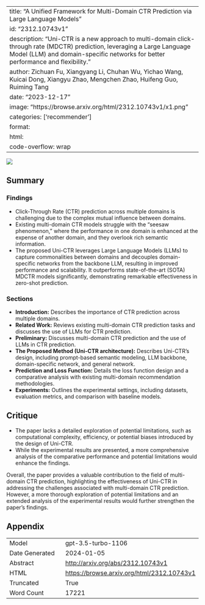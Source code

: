 
---
title: "A Unified Framework for Multi-Domain CTR Prediction via Large Language Models"
id: "2312.10743v1"
description: "Uni-CTR is a new approach to multi-domain click-through rate (MDCTR) prediction, leveraging a Large Language Model (LLM) and domain-specific networks for better performance and flexibility."
author: Zichuan Fu, Xiangyang Li, Chuhan Wu, Yichao Wang, Kuicai Dong, Xiangyu Zhao, Mengchen Zhao, Huifeng Guo, Ruiming Tang
date: "2023-12-17"
image: "https://browse.arxiv.org/html/2312.10743v1/x1.png"
categories: ['recommender']
format:
  html:
    code-overflow: wrap
---

![](https://browse.arxiv.org/html/2312.10743v1/x1.png)

## Summary

### Findings
- Click-Through Rate (CTR) prediction across multiple domains is challenging due to the complex mutual influence between domains.
- Existing multi-domain CTR models struggle with the "seesaw phenomenon," where the performance in one domain is enhanced at the expense of another domain, and they overlook rich semantic information.
- The proposed Uni-CTR leverages Large Language Models (LLMs) to capture commonalities between domains and decouples domain-specific networks from the backbone LLM, resulting in improved performance and scalability. It outperforms state-of-the-art (SOTA) MDCTR models significantly, demonstrating remarkable effectiveness in zero-shot prediction.

### Sections
- **Introduction:** Describes the importance of CTR prediction across multiple domains.
- **Related Work:** Reviews existing multi-domain CTR prediction tasks and discusses the use of LLMs for CTR prediction.
- **Preliminary:** Discusses multi-domain CTR prediction and the use of LLMs in CTR prediction.
- **The Proposed Method (Uni-CTR architecture):** Describes Uni-CTR's design, including prompt-based semantic modeling, LLM backbone, domain-specific network, and general network.
- **Prediction and Loss Function:** Details the loss function design and a comparative analysis with existing multi-domain recommendation methodologies.
- **Experiments:** Outlines the experimental settings, including datasets, evaluation metrics, and comparison with baseline models.

## Critique
- The paper lacks a detailed exploration of potential limitations, such as computational complexity, efficiency, or potential biases introduced by the design of Uni-CTR.
- While the experimental results are presented, a more comprehensive analysis of the comparative performance and potential limitations would enhance the findings.

Overall, the paper provides a valuable contribution to the field of multi-domain CTR prediction, highlighting the effectiveness of Uni-CTR in addressing the challenges associated with multi-domain CTR prediction. However, a more thorough exploration of potential limitations and an extended analysis of the experimental results would further strengthen the paper's findings.

## Appendix

|          |          |
|----------|----------|
| Model     | gpt-3.5-turbo-1106       |
| Date Generated     | 2024-01-05       |
| Abstract | [http://arxiv.org/abs/2312.10743v1](http://arxiv.org/abs/2312.10743v1)        |
| HTML     | [https://browse.arxiv.org/html/2312.10743v1](https://browse.arxiv.org/html/2312.10743v1)       |
| Truncated       | True       |
| Word Count       | 17221       |